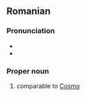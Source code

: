 ==Romanian==

===Pronunciation===
* {{IPA|ro|[ˈkos.min]}}
* {{audio|ro|LL-Q7913 (ron)-KlaudiuMihaila-Cosmin.wav|Audio}}

===Proper noun===
{{ro-name|gend=m|f=Cosmina}}

# {{given name|ro|male}} comparable to [[Cosmo]]